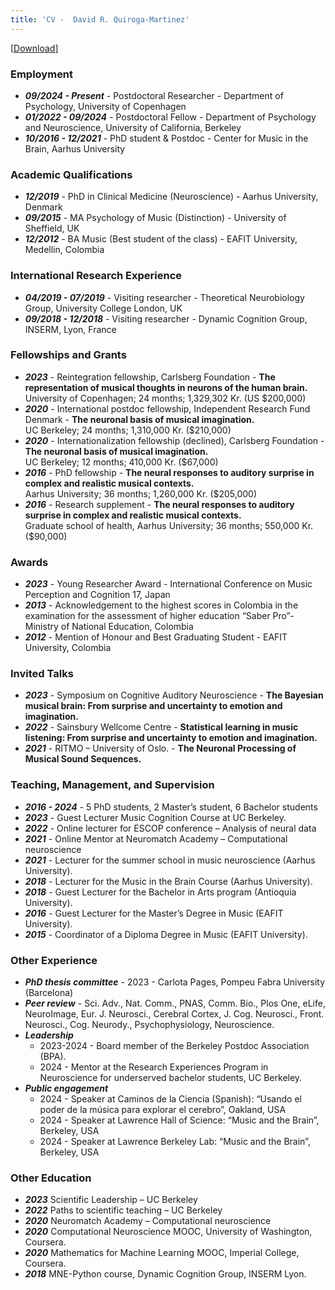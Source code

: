 ```yaml
---
title: 'CV -  David R. Quiroga-Martinez'
---
```

[[Download](https://www.dropbox.com/scl/fi/2opw59grf75dlf2wqtjep/CV-David-Quiroga-short-2024.pdf?rlkey=j8pwvsjx7qawd6homsafdhhbg&dl=0)]

### Employment

* ***09/2024 - Present*** - Postdoctoral Researcher - Department of Psychology, University of Copenhagen
* ***01/2022 - 09/2024***	- Postdoctoral Fellow - Department of Psychology and Neuroscience, University of California, Berkeley
* ***10/2016 - 12/2021***	- PhD student & Postdoc - Center for Music in the Brain, Aarhus University

### Academic Qualifications

* ***12/2019***	- PhD in Clinical Medicine (Neuroscience) - Aarhus University, Denmark
* ***09/2015*** - MA Psychology of Music (Distinction) - University of Sheffield, UK
* ***12/2012***	- BA Music (Best student of the class) - EAFIT University, Medellin, Colombia

### International Research Experience

* ***04/2019 - 07/2019***	- Visiting researcher - Theoretical Neurobiology Group, University College London, UK
* ***09/2018 - 12/2018***	- Visiting researcher - Dynamic Cognition Group, INSERM, Lyon, France

### Fellowships and Grants

* ***2023*** - Reintegration fellowship, Carlsberg Foundation - **The representation of musical thoughts in neurons of the human brain.**<br> University of Copenhagen; 24 months; 1,329,302 Kr. (US $200,000)
* ***2020*** - International postdoc fellowship, Independent Research Fund Denmark -
**The neuronal basis of musical imagination.**<br>UC Berkeley; 24 months; 1,310,000 Kr. ($210,000)
* ***2020*** - Internationalization fellowship (declined), Carlsberg Foundation -
**The neuronal basis of musical imagination.**<br>UC Berkeley; 12 months; 410,000 Kr. ($67,000) 
* ***2016*** - PhD fellowship - **The neural responses to auditory surprise in complex and realistic musical contexts.**<br>
Aarhus University; 36 months; 1,260,000 Kr. ($205,000)
* ***2016*** - Research supplement - **The neural responses to auditory surprise in complex and realistic musical contexts.**<br>
Graduate school of health, Aarhus University; 36 months; 550,000 Kr. ($90,000)

### Awards

* ***2023*** - Young Researcher Award - International Conference on Music Perception and Cognition 17, Japan
* ***2013*** - Acknowledgement to the highest scores in Colombia in the examination for the assessment of higher education “Saber Pro”- Ministry of National Education, Colombia
* ***2012*** - Mention of Honour and Best Graduating Student - EAFIT University, Colombia

### Invited Talks

* ***2023*** - Symposium on Cognitive Auditory Neuroscience - **The Bayesian musical brain: From surprise and uncertainty to emotion and imagination.**
* ***2022*** - Sainsbury Wellcome Centre - **Statistical learning in music listening: From surprise and uncertainty to emotion and imagination.**
* ***2021*** - RITMO – University of Oslo. - **The Neuronal Processing of Musical Sound Sequences.**

### Teaching, Management, and Supervision
* ***2016 - 2024*** - 5 PhD students, 2 Master’s student, 6 Bachelor students
* ***2023*** - Guest Lecturer Music Cognition Course at UC Berkeley.
* ***2022*** - Online lecturer for ESCOP conference – Analysis of neural data
* ***2021*** - Online Mentor at Neuromatch Academy – Computational neuroscience 
* ***2021*** - Lecturer for the summer school in music neuroscience (Aarhus University). 
* ***2018*** - Lecturer for the Music in the Brain Course (Aarhus University).
* ***2018*** - Guest Lecturer for the Bachelor in Arts program (Antioquia University). 
* ***2016*** - Guest Lecturer for the Master’s Degree in Music (EAFIT University). 
* ***2015*** - Coordinator of a Diploma Degree in Music (EAFIT University). 

### Other Experience
* ***PhD thesis committee*** - 2023 - Carlota Pages, Pompeu Fabra University (Barcelona)
* ***Peer review*** -	Sci. Adv., Nat. Comm., PNAS, Comm. Bio., Plos One, eLife, NeuroImage, Eur. J. Neurosci., Cerebral Cortex, J. Cog. Neurosci., Front. Neurosci., Cog. Neurody., Psychophysiology, Neuroscience.
* ***Leadership*** 
<ul>
-	2023-2024 - Board member of the Berkeley Postdoc Association (BPA).
- 2024 - Mentor at the Research Experiences Program in Neuroscience for underserved bachelor students, UC Berkeley.
</ul>
* ***Public engagement***
<ul>
-	2024 - Speaker at Caminos de la Ciencia (Spanish): “Usando el poder de la música para explorar el cerebro”, Oakland, USA
- 2024 - Speaker at Lawrence Hall of Science: “Music and the Brain”, Berkeley, USA
- 2024 - Speaker at Lawrence Berkeley Lab: “Music and the Brain”, Berkeley, USA
</ul>

### Other Education
* ***2023***	Scientific Leadership – UC Berkeley
* ***2022***	Paths to scientific teaching – UC Berkeley
* ***2020***	Neuromatch Academy – Computational neuroscience
* ***2020***	Computational Neuroscience MOOC, University of Washington, Coursera.
* ***2020***	Mathematics for Machine Learning MOOC, Imperial College, Coursera.
* ***2018***	MNE-Python course, Dynamic Cognition Group, INSERM Lyon.
